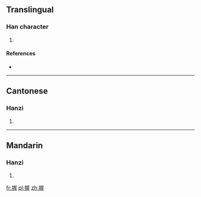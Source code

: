 ==Translingual==

===Han character===
{{Han char|rn=64|rad=手|as=12|sn=15|four=|canj=手尸卜十 (QSYJ)}}

# {{defn|Han|sort=手12}}

====References====
* {{Han ref|kx=0448.110|dkj=12515|dj=0799.020|hdz=31938.070|uh=6431|ud=25649}}

----

==Cantonese==

===Hanzi===
{{yue-hanzi|jyut=}}

# {{defn|Cantonese|sort=手12}}

----

==Mandarin==

===Hanzi===
{{cmn-hanzi|pin=[[huá]] ([[hua2]]), [[zhì]] ([[zhi4]])|wg=hua<sup>2</sup>, chih<sup>4</sup>}}

# {{defn|Mandarin|sort=手12}}

[[fr:搱]]
[[pl:搱]]
[[zh:搱]]